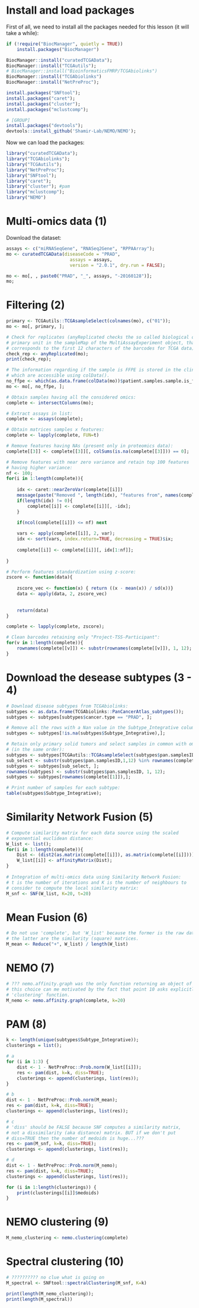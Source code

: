 # Install and load packages

First of all, we need to install all the packages needed for this lesson (it will take a while):

```r
if (!require("BiocManager", quietly = TRUE))
    install.packages("BiocManager")

BiocManager::install("curatedTCGAData");
BiocManager::install("TCGAutils");
# BiocManager::install("BioinformaticsFMRP/TCGAbiolinks")
BiocManager::install("TCGAbiolinks")
BiocManager::install("NetPreProc");

install.packages("SNFtool");
install.packages("caret");
install.packages("cluster");
install.packages("mclustcomp");

# [GROUP]
install.packages("devtools");
devtools::install_github('Shamir-Lab/NEMO/NEMO');
```

Now we can load the packages:

```r
library("curatedTCGAData");
library("TCGAbiolinks");
library("TCGAutils");
library("NetPreProc");
library("SNFtool");
library("caret");
library("cluster"); #pam
library("mclustcomp");
library("NEMO")
```

# Multi-omics data (1)

Download the dataset:

```r
assays <- c("miRNASeqGene", "RNASeq2Gene", "RPPAArray");
mo <- curatedTCGAData(diseaseCode = "PRAD", 
                        assays = assays, 
                        version = "2.0.1", dry.run = FALSE);

mo <- mo[, , paste0("PRAD", "_", assays, "-20160128")];
mo;
```

# Filtering (2)

```r
primary <- TCGAutils::TCGAsampleSelect(colnames(mo), c("01"));
mo <- mo[, primary, ];

# Check for replicates (anyReplicated checks the so called biological or 
# primary unit in the sampleMap of the MultiAssayExperiment object, that
# corresponds to the first 12 characters of the barcodes for TCGA data):
check_rep <- anyReplicated(mo);
print(check_rep);

```

```r
# The information regarding if the sample is FFPE is stored in the clinical data,
# which are accessible using colData(). 
no_ffpe <- which(as.data.frame(colData(mo))$patient.samples.sample.is_ffpe == "no");
mo <- mo[, no_ffpe, ];

# Obtain samples having all the considered omics:
complete <- intersectColumns(mo);

# Extract assays in list:
complete <- assays(complete);

# Obtain matrices samples x features:
complete <- lapply(complete, FUN=t)

```

```r
# Remove features having NAs (present only in proteomics data):
complete[[3]] <- complete[[3]][, colSums(is.na(complete[[3]])) == 0];

# Remove features with near zero variance and retain top 100 features 
# having higher variance:
nf <- 100;
for(i in 1:length(complete)){
    
    idx <- caret::nearZeroVar(complete[[i]])
    message(paste("Removed ", length(idx), "features from", names(complete)[i]));
    if(length(idx) != 0){
        complete[[i]] <- complete[[i]][, -idx];
    }

    if(ncol(complete[[i]]) <= nf) next
    
    vars <- apply(complete[[i]], 2, var);
    idx <- sort(vars, index.return=TRUE, decreasing = TRUE)$ix;
    
    complete[[i]] <- complete[[i]][, idx[1:nf]];
    
}

# Perform features standardization using z-score:
zscore <- function(data){
    
    zscore_vec <- function(x) { return ((x - mean(x)) / sd(x))}
    data <- apply(data, 2, zscore_vec)
    
    
    return(data)
}

complete <- lapply(complete, zscore);

# Clean barcodes retaining only "Project-TSS-Participant":
for(v in 1:length(complete)){
    rownames(complete[[v]]) <- substr(rownames(complete[[v]]), 1, 12);
}
```

# Download the desease subtypes (3 - 4)

```r
# Download disease subtypes from TCGAbiolinks:
subtypes <- as.data.frame(TCGAbiolinks::PanCancerAtlas_subtypes());
subtypes <- subtypes[subtypes$cancer.type == "PRAD", ];

# Remove all the rows with a Nan value in the Subtype_Integrative column
subtypes <- subtypes[!is.na(subtypes$Subtype_Integrative),];

# Retain only primary solid tumors and select samples in common with omics data
# (in the same order):
subtypes <- subtypes[TCGAutils::TCGAsampleSelect(subtypes$pan.samplesID, "01"), ];
sub_select <- substr(subtypes$pan.samplesID,1,12) %in% rownames(complete[[1]]);
subtypes <- subtypes[sub_select, ];
rownames(subtypes) <- substr(subtypes$pan.samplesID, 1, 12);
subtypes <- subtypes[rownames(complete[[1]]),];

# Print number of samples for each subtype:
table(subtypes$Subtype_Integrative);

```

# Similarity Network Fusion (5)

```r
# Compute similarity matrix for each data source using the scaled
# exponential euclidean distance:
W_list <- list();
for(i in 1:length(complete)){
    Dist <- (dist2(as.matrix(complete[[i]]), as.matrix(complete[[i]])))^(1/2);
    W_list[[i]] <- affinityMatrix(Dist);
}
    
# Integration of multi-omics data using Similarity Network Fusion:
# t is the number of iterations and K is the number of neighbours to 
# consider to compute the local similarity matrix:
M_snf <- SNF(W_list, K=20, t=20)
```

# Mean Fusion (6)

```r
# Do not use 'complete', but 'W_list' because the former is the raw data,
# the latter are the similarity (square) matrices.
M_mean <- Reduce("+", W_list) / length(W_list)
```

# NEMO (7)

```r
# ??? nemo.affinity.graph was the only function returning an object of the right type.
# this choice can me motivated by the fact that point 10 asks explicitly to use the
# 'clustering' function.
M_nemo <- nemo.affinity.graph(complete, k=20)
```

# PAM (8)

```r
k <- length(unique(subtypes$Subtype_Integrative));
clusterings = list();

# a
for (i in 1:3) {
	dist <- 1 - NetPreProc::Prob.norm(W_list[[i]]);
	res <- pam(dist, k=k, diss=TRUE);
	clusterings <- append(clusterings, list(res));
}

# b
dist <- 1 - NetPreProc::Prob.norm(M_mean);
res <- pam(dist, k=k, diss=TRUE);
clusterings <- append(clusterings, list(res));

# c
# 'diss' should be FALSE because SNF computes a similarity matrix,
# not a dissimilarity (aka distance) matrix. BUT if we don't put
# diss=TRUE then the number of medoids is huge...???
res <- pam(M_snf, k=k, diss=TRUE);
clusterings <- append(clusterings, list(res));

# d
dist <- 1 - NetPreProc::Prob.norm(M_nemo);
res <- pam(dist, k=k, diss=TRUE);
clusterings <- append(clusterings, list(res));
```

```r
for (i in 1:length(clusterings)) {
	print(clusterings[[i]]$medoids)
}
```

# NEMO clustering (9)

```r
M_nemo_clustering <- nemo.clustering(complete)
```

# Spectral clustering (10)

```r
# ?????????? no clue what is going on
M_spectral <- SNFtool::spectralClustering(M_snf, K=k)
```

```r
print(length(M_nemo_clustering));
print(length(M_spectral))
```
